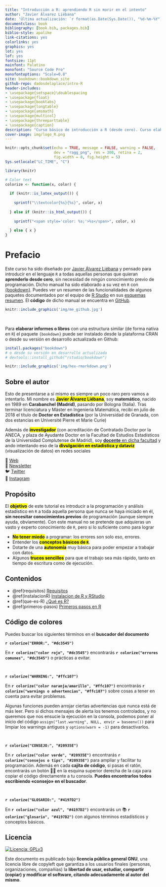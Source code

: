 ```yaml
--- 
title: "Introducción a R: aprendiendo R sin morir en el intento"
author: "Javier Álvarez Liébana"
date: 'Última actualización: `r format(as.Date(Sys.Date()), "%d-%m-%Y")`'
documentclass: book
bibliography: [book.bib, packages.bib]
biblio-style: apalike
link-citations: yes
colorlinks: yes
graphics: yes
lot: yes
lof: yes
fontsize: 11pt
mainfont: Palatino
monofont: "Source Code Pro"
monofontoptions: "Scale=0.8"
site: bookdown::bookdown_site
github-repo: dadosdelaplace/intro-R
header-includes:
- \usepackage{setspace}\doublespacing
- \usepackage{float}
- \usepackage{booktabs}
- \usepackage{longtable}
- \usepackage{amsmath}
- \usepackage{multicol}
- \usepackage{threeparttable}
- \usepackage{caption}
description: "Curso básico de introducción a R (desde cero). Curso elaborado por Javier Álvarez Liébana (dadosdelaplace)"
cover-image: img/logo_R.png
---
```


```r
knitr::opts_chunk$set(echo = TRUE, message = FALSE, warning = FALSE, 
                      dev = "ragg_png", res = 300, retina = 2,
                      fig.width = 8, fig.height = 5)
Sys.setlocale("LC_TIME", "C")
```

```r
library(knitr)

# Color text
colorize <- function(x, color) {
  
  if (knitr::is_latex_output()) {
    
    sprintf("\\textcolor{%s}{%s}", color, x)
    
  } else if (knitr::is_html_output()) {
    
    sprintf("<span style='color: %s;'>%s</span>", color, x)
    
  } else { x }
}
```

# Prefacio {-}

Este curso ha sido diseñado por [Javier Álvarez Liébana](https://dadosdelaplace.github.io) y pensado para introducir en el lenguaje `R` a todas aquellas personas que quieran **aprenderlo desde cero**, sin necesidad de ningún conocimiento previo de programación. Dicho manual ha sido elaborado a su vez en `R` con [{bookdown}](https://github.com/rstudio/bookdown). Puedes ver un resumen de las funcionalidades de algunos paquetes documentados por el equipo de [R Studio](https://www.rstudio.com/) en sus [esquemas resumen](https://www.rstudio.com/resources/cheatsheets/). El **código** de dicho manual se encuentra en [GitHub](https://github.com/dadosdelaplace/intro-R).

```r
knitr::include_graphics('img/me_github.jpg')
```

&nbsp;  

Para **elaborar informes o libros** con una estructura similar (de forma nativa en `R`) el paquete `{bookdown}` puede ser instalado desde la plataforma CRAN o desde su versión en desarrollo actualizada en Github:

```r
install.packages("bookdown")
# o desde su versión en desarrollo actualizada
# devtools::install_github("rstudio/bookdown")
```


```r
knitr::include_graphics('img/hex-rmarkdown.png')
```

## Sobre el autor {-}

Esto de presentarse a sí mismo es siempre un poco raro pero vamos a intentarlo. Mi nombre es <mark>**Javier Álvarez Liébana**</mark>, soy **matemático**, nacido en 1989 en **Carabanchel (Madrid)**, pasando por Bologna (Italia). Tras terminar licenciatura y Máster en Ingeniería Matemática, recibí en julio de 2018 el título de **Doctor en Estadística** (por la Universidad de Granada, con dos estancias en Université Pierre et Marie Curie)

Además de <mark>**investigador**</mark> (con acreditación de Contratado Doctor por la ANECA, y  plaza de Ayudante Doctor en la Facultad de Estudios Estadísticos de la Universidad Complutense de Madrid), soy [**docente** en dicha facultad](#docencia-impartida) y ando intentando eso de la <mark>**divulgación en estadística y dataviz**</mark> (visualización de datos) en redes sociales

🎲 [Web](https://dadosdelaplace.github.io)  
💌 [Newsletter](https://cartasdelaplace.substack.com)  
🐦 [Twitter](https://twitter.com/dadosdelaplace)  
📸 [Instagram](https://instagram.com/javieralvarezliebana)  


## Propósito {-}

El <mark>**objetivo**</mark> de este tutorial es introducir a la programación y análisis estadístico en `R` a toda aquella persona que nunca se haya iniciado en él, **sin necesitar conocimientos previos** de programación (aunque siempre ayuda, obviamente). Con este manual no se pretende que adquieras un vasto y experto conocimiento de `R`, pero si lo suficiente como para lograr

* <mark>**No tener miedo**</mark> a programar: los errores son solo eso, errores.
* Entender los <mark>**conceptos básicos de `R`**</mark>.
* Dotarte de una <mark>**autonomía**</mark> muy básica para poder empezar a trabajar con datos.
* Algunos <mark>**trucos sencillos**</mark> para que el trabajo sea más rápido, tanto en tiempo de escritura como de ejecución.


## Contenidos {-}

* \@ref(requisitos) [Requisitos](#requisitos) 
* \@ref(instalacionR) [Instalacion de R y RStudio](#instalacionR) 
* \@ref(que-es-R) [¿Qué es R?](#que-es-R) 
* \@ref(primeros-pasos) [Primeros pasos en R](#primeros-pasos)

## Código de colores {-} 

Puedes buscar los siguientes términos en el **buscador del documento**

**`r colorize("ERROR:", "#dc3545")`**

En **`r colorize("color rojo", "#dc3545")`** encontrarás **`r colorize("errores comunes", "#dc3545")`** o prácticas a evitar.

&nbsp;

**`r colorize("WARNING:", "#ffc107")`**

En **`r colorize("color naranja/amarillo", "#ffc107")`** encontrarás **`r colorize("warnings o advertencias", "#ffc107")`** sobre cosas a tener en cuenta para evitar problemas.

Algunas funciones pueden arrojar ciertas advertencias que nunca está de más leer. Pero si dichos mensajes de alerta los tenemos controlados, y no queremos que nos ensucie la ejecución en la consola, podemos poner al inicio del código ` assign("last.warning", NULL, envir = baseenv())` para limpiar los warnings antiguos y `options(warn = -1)` para desactivarlos.

&nbsp;

**`r colorize("CONSEJO:", "#20935E")`**

En **`r colorize("color verde", "#20935E")`** encontrarás **`r colorize("consejos o tips", "#20935E")`** para ampliar y facilitar tu programación. Además en cada **cajita de código**, si pasas el ratón, encontrarás un botón 📄📄 en la esquina superior derecha de la caja para copiar el código directamente a tu consola. **Puedes encontrarlos todos escribiendo «consejo» en el buscador**.

&nbsp;

**`r colorize("GLOSARIO:", "#4197D2")`**

En **`r colorize("color azul", "#4197D2")`** encontrarás un 📚 **`r colorize("glosario", "#4197D2")`** con algunos términos estadísticos y conceptos básicos.


 


## Licencia {-}

[![Licencia: GPLv3](img/license-GPLv3-blue.png)](https://www.gnu.org/licenses/gpl-3.0)

Este documento es publicado bajo **licencia pública general GNU**,
una licencia libre de copyleft que garantiza a los usuarios finales (personas, organizaciones, compañías) la **libertad de usar, estudiar, compartir (copiar) y modificar el software, citando adecuadamente al autor del mismo**. 



